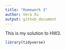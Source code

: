 ```yaml
---
title: "Homework 3"
author: Vera Xu
output: github_document
---
```


This is my solution to HW3.

```r
library(tidyverse)
```